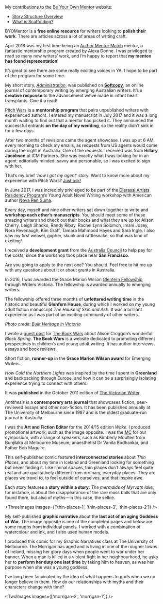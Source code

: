 
<Work title="Be Your Own Mentor">
  <Content>

My contributions to the [Be Your Own Mentor](https://byomentor.com/) website:

- [Story Structure Overview](https://byomentor.com/2019/05/06/story-structure-overview/)
- [What is Scaffolding?](https://byomentor.com/2019/07/29/what-is-scaffolding/)

BYOMentor is a **free online resource** for writers looking to **polish their work**. There are articles across a lot of areas of writing craft.

  </Content>
</Work>

<Work title="Author Mentor Match">
  <Content isHalfHalf image="author-mentor-match">

April 2018 was my first time being an [Author Mentor Match](http://authormentormatch.com/) mentor, a fantastic mentorship program created by Alexa Donne. I was privileged to read so many new writers’ work, and I’m happy to report that **my mentee has found representation**!

It’s great to see there are some really exciting voices in YA. I hope to be part of the program for some time.

  </Content>
</Work>

<Work title="Short story">
  <Content>

My short story, [_Administration_](http://www.softcopy.org.au/2018/01/administration.html), was published on [**Softcopy**](http://www.softcopy.org.au/2018/01/administration.html), an online journal of contemporary writing by emerging Australian writers. It’s a **creative response** to the advancement we’ve made in infant heart transplants. Give it a read!

  </Content>
</Work>

<Work title="Pitch Wars">
  <Content isImageRight image="pitch-wars">

[Pitch Wars](https://pitchwars.org/) is a **mentorship program** that pairs unpublished writers with experienced authors. I entered my manuscript in July 2017 and it was a long month waiting to find out that a mentor had picked it. They announced the successful entrants **on the day of my wedding**, so the reality didn’t sink in for a few days.

After two months of revisions came the agent showcase. I was up at 6 AM every morning to check my emails, as requests from US agents would come during the night in Australia. One of the requests I received was from **Hillary Jacobson** at ICM Partners. She was exactly what I was looking for in an agent: editorially minded, savvy and personable, so I was excited to sign with her.

That’s my brief _‘how I got my agent’_ story. Want to know more about my experience with Pitch Wars? [Just ask!](https://cassandrafrances.typeform.com/to/lBY1UF)

  </Content>
</Work>

<Work title="Workshop with Nova Ren Suma">
  <Content isImageRight image="djerassi">

In June 2017, I was incredibly privileged to be part of the [Djerassi Artists Residency Program](https://djerassi.org/)’s Young Adult Novel Writing workshop with American author [Nova Ren Suma](https://novaren.com/).

Every day, myself and nine other writers sat down together to write and **workshop each other’s manuscripts**. You should meet some of these amazing writers and check out their books and what they are up to: Alison Cherry, Leigh Shadko, Randy Ribay, Rachel Lynn Solomon, Imani Josey, Nora Revenaugh, Kim Graff, Tamara Mahmood Hayes and
Sara Ingle. I also saw my first weasel, gopher, skunk and rattlesnake, so that was kind of exciting!

I received a **development grant** from the [Australia Council](https://www.australiacouncil.gov.au/) to help pay for the costs, since the workshop took place near **San Francisco**.

Are you going to apply to the next one? You should. Feel free to hit me up with any questions about it or about grants in Australia.

  </Content>
</Work>

<Work title="Glenfern fellowship">
  <Content image="glenfern">

In 2016, I was awarded the Grace Marion Wilson [Glenfern Fellowship](https://writersvictoria.org.au/support/fellowships/glenfern-fellowships) through Writers Victoria. The fellowship is awarded annually to emerging writers.

The fellowship offered three months of **unfettered writing time** in the historic and beautiful **Glenfern House**, during which I worked on my young adult fiction manuscript _The House of Skin and Ash_. It was a brilliant experience as I was part of an exciting community of other writers.

_Photo credit: [Built Heritage in Victoria](https://www.instagram.com/p/BFp89TeLGiR/)_

  </Content>
</Work>

<Work title="Guest post">
  <Content>

I wrote a [guest post](https://thebookwars.ca/2015/10/guest-post-by-cassandra-white-alison-croggons-black-spring-a-reimagining-of-wuthering-heights/) for  [The Book Wars](https://thebookwars.ca/) about Alison Croggon’s wonderful _Black Spring_. **The Book Wars** is a website dedicated to promoting different perspectives in children’s and young adult writing. It has author interviews, essays and book reviews.

  </Content>
</Work>

<Work title="How Cold the Northern Lights">
  <Content isHalfHalf isImageRight image="northern-lights">

Short fiction, **runner-up** in the **Grace Marion Wilson award** for Emerging Writers.

_How Cold the Northern Lights_ was inspired by the time I spent in **Greenland** and backpacking through Europe, and how it can be a surprisingly isolating experience trying to connect with others.

It was **published** in the October 2011 edition of [The Victorian Writer](https://writersvictoria.org.au/resources/the-victorian-writer).

  </Content>
</Work>

<Work title="anti-THESIS">
  <Content isHalfHalf image="anti-thesis">

_Antithesis_ is a **contemporary arts journal** that showcases fiction, peer-reviewed essays and other non-fiction. It has been published annually at The University of Melbourne since 1987 and is the oldest graduate-run journal in Australia.

 I was the **Art and Fiction Editor** for the 2014/15 edition _Wake_. I produced promotional artwork, such as the image opposite. I was the <abbr title="Master of Ceremonies">MC</abbr> for our symposium, with a range of speakers, such as Kimberly Moulten from Bunjilaka at Melbourne Museum, anaesthetist Dr Vanita Bodhankar, and Father Bob Maguire.

  </Content>
</Work>

<Work title="Listening in Thin Places">
  <Content isHalfHalf isImageRight image="thin-places-4">

This self-published comic featured **interconnected stories** about _Thin Places_, and about my time in Iceland and Greenland looking for something but never finding it. Like liminal spaces, thin places don’t always feel quite real and are qualitatively different from ordinary, everyday places. They are places we travel to, to feel outside of ourselves, and that inspire awe.

Each story features a **story within a story**: _The mermaids of Myrvatn lake_, for instance, is about the disappearance of the rare moss balls that are only found there, but also of myths&mdash;in this case, the selkie.

  </Content>

  <ThreeImages images={['thin-places-1', 'thin-places-3', 'thin-places-2']} />
</Work>

<Work title="The Final Flight of the Morrigan">
  <Content image="morrigan-3">

My self-published **graphic narrative** about the **last act of an aging Goddess of War**. The image opposite is one of the completed pages and below are some roughs from individual panels. I worked with a combination of watercolour and ink, and I also used human models.

I produced this comic for my Graphic Narratives class at The University of Melbourne. The Morrigan has aged and is living in one of the rougher towns of Ireland, missing her glory days when people went to war under her banner. When a man is killed in a violent fight in her neighbourhood, he asks her to **perform her duty one last time** by taking him to heaven, as was her purpose when she was a young goddess.

I’ve long been fascinated by the idea of what happens to gods when we no longer believe in them. How do our relationships with myths and their characters change with time?

  </Content>

  <TwoImages images={['morrigan-2', 'morrigan-1']} />
</Work>
